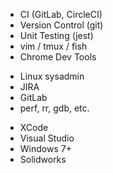 <div class="list">

- CI (GitLab, CircleCI)
- Version Control (git)
- Unit Testing (jest)
- vim / tmux / fish
- Chrome Dev Tools

</div>
<div class="list">

- Linux sysadmin
- JIRA
- GitLab
- perf, rr, gdb, etc.

</div>
<div class="list">

- XCode
- Visual Studio
- Windows 7+
- Solidworks

</div>

